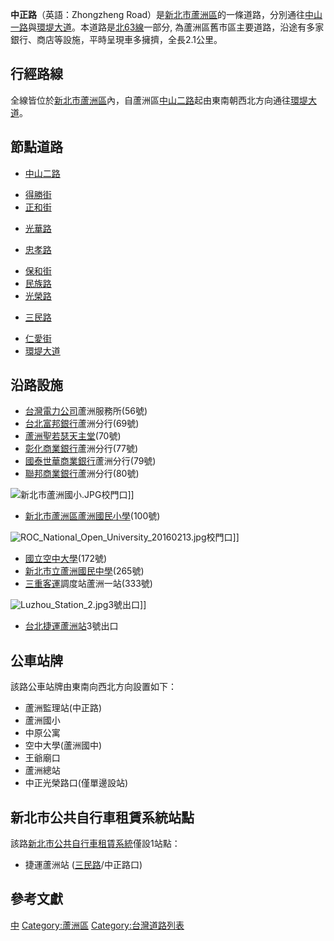 {{Unreferenced|time=2021-03-12T20:35:57+00:00}}
{{Infobox TwRoad2|
|bgcolorh=DARKGREEN
|colorh=white
|name=中正路
|enname=Zhongzheng Rd.
|level=市區道路
|length=2.1
|sec=
|speedhigh=
|lastext=
|line=雙向各一車道
|start=[[新北市|新北市]][[蘆洲區|蘆洲區]][[中山二路_(蘆洲區)|中山二路]]
|end=新北市蘆洲區[[環堤大道_(新北市)|環堤大道]]
|junc=[[File:TW_THWtp63.png|30px]][[北63線|中山二路]]<br>[[File:TW_CHW103.svg|23px]][[市道103號|三民路]]
|img=
|cap=
|size=
|left=中山二路
|right=環堤大道
|leftlink=中山二路 (蘆洲區)
|leftdirection=S
|rightlink=環堤大道 (新北市)
|rightdirection=N
|leftend=Y
|SN=
|SNtype=
|SNNum=
|SN2=
|SN2type=
|SN2Num=
|SN3=
|SN3type=
|SN3Num=
}}

'''中正路'''（英語：Zhongzheng Road）是[[新北市|新北市]][[蘆洲區|蘆洲區]]的一條道路，分別通往[[中山二路_(蘆洲區)|中山一路]]與[[環堤大道_(新北市)|環堤大道]]。本道路是[[北63線|北63線]]一部分, 為蘆洲區舊市區主要道路，沿途有多家銀行、商店等設施，平時呈現車多擁擠，全長2.1公里。

==行經路線==
全線皆位於[[新北市|新北市]][[蘆洲區|蘆洲區]]內，自蘆洲區[[中山二路_(蘆洲區)|中山二路]]起由東南朝西北方向通往[[環堤大道_(新北市)|環堤大道]]。

==節點道路==
*{{jct|country=TWN|TRTP|63}}[[中山二路_(蘆洲區)|中山二路]]
*[[得勝街_(蘆洲區)|得勝街]]
*[[正和街_(蘆洲區)|正和街]]
*{{jct|country=TWN|TRTP|64}}[[光華路_(蘆洲區)|光華路]]
*{{jct|country=TWN|TRTP|64}}[[忠孝路_(蘆洲區)|忠孝路]]
*[[保和街_(蘆洲區)|保和街]]
*[[民族路_(蘆洲區)|民族路]]
*[[光榮路_(蘆洲區)|光榮路]]
*{{jct|country=TWN|CH|103}}[[三民路_(蘆洲區)|三民路]]
*[[仁愛街_(蘆洲區)|仁愛街]]
*[[環堤大道_(新北市)|環堤大道]]

==沿路設施==
*[[台灣電力公司|台灣電力公司]]蘆洲服務所(56號)
*[[台北富邦銀行|台北富邦銀行]]蘆洲分行(69號)
*[[蘆洲聖若瑟天主堂|蘆洲聖若瑟天主堂]](70號)
*[[彰化商業銀行|彰化商業銀行]]蘆洲分行(77號)
*[[國泰世華商業銀行|國泰世華商業銀行]]蘆洲分行(79號)
*[[聯邦商業銀行|聯邦商業銀行]]蘆洲分行(80號)
[[File:新北市蘆洲國小.JPG|thumb]]校門口]]
*[[新北市蘆洲區蘆洲國民小學|新北市蘆洲區蘆洲國民小學]](100號)
[[File:ROC_National_Open_University_20160213.jpg|thumb]]校門口]]
*[[國立空中大學|國立空中大學]](172號)
*[[新北市立蘆洲國民中學|新北市立蘆洲國民中學]](265號)
*[[三重客運|三重客運]]調度站蘆洲一站(333號)
[[File:Luzhou_Station_2.jpg|thumb]]3號出口]]
*{{rint|tw|trts}}[[台北捷運|台北捷運]]{{中和新蘆線}}[[蘆洲站|蘆洲站]]{{捷運出入口|3}}3號出口

==公車站牌==
該路公車站牌由東南向西北方向設置如下：
*蘆洲監理站(中正路)
*蘆洲國小
*中原公寓
*空中大學(蘆洲國中)
*王爺廟口
*蘆洲總站
*中正光榮路口(僅單邊設站)

==新北市公共自行車租賃系統站點==
該路[[新北市公共自行車租賃系統|新北市公共自行車租賃系統]]僅設1站點：
*捷運蘆洲站 ([[三民路_(蘆洲區)|三民路]]/中正路口)

== 參考文獻 ==
{{reflist}}
[[Category:新北市道路|中]]
[[Category:蘆洲區|Category:蘆洲區]]
[[Category:台灣道路列表|Category:台灣道路列表]]